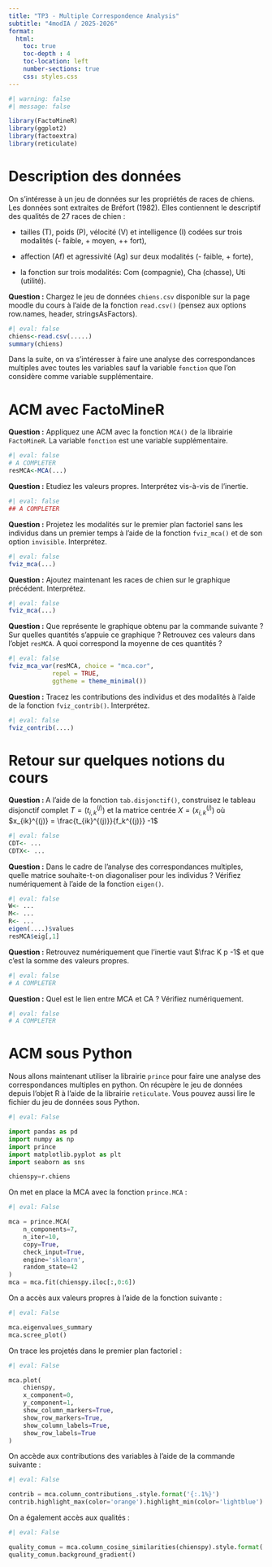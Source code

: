 ```yaml
---
title: "TP3 - Multiple Correspondence Analysis"
subtitle: "4modIA / 2025-2026"
format:
  html:
    toc: true
    toc-depth : 4
    toc-location: left
    number-sections: true
    css: styles.css
---
```


```r
#| warning: false
#| message: false

library(FactoMineR)
library(ggplot2)
library(factoextra)
library(reticulate)
```

# Description des données

On s'intéresse à un jeu de données sur les propriétés de races de chiens. 
Les données sont extraites de Bréfort (1982). Elles contiennent le descriptif des qualités de 27 races de chien : 

- tailles (T), poids (P), vélocité (V) et intelligence (I) codées sur trois modalités (- faible, + moyen, ++ fort), 

- affection (Af) et agressivité (Ag) sur deux modalités (- faible, + forte), 

- la fonction sur trois modalités: Com (compagnie), Cha (chasse), Uti (utilité). 

**Question :** Chargez le jeu de données `chiens.csv` disponible sur la page moodle du cours à l'aide de la fonction `read.csv()` (pensez aux options row.names, header, stringsAsFactors).

```r
#| eval: false 
chiens<-read.csv(.....)
summary(chiens)
```


Dans la suite, on va s'intéresser à faire une analyse des correspondances multiples avec toutes les variables sauf la variable `fonction` que l'on considère comme variable supplémentaire. 

# ACM avec FactoMineR

**Question :** Appliquez une ACM avec la fonction `MCA()` de la librairie `FactoMineR`. La variable `fonction` est une variable supplémentaire. 

```r
#| eval: false 
# A COMPLETER
resMCA<-MCA(...)
```

**Question :** Etudiez les valeurs propres. Interprétez vis-à-vis de l'inertie. 

```r
#| eval: false 
## A COMPLETER
```


**Question :** Projetez les modalités sur le premier plan factoriel sans les individus dans un premier temps à l'aide de la fonction `fviz_mca()` et de son option `invisible`. Interprétez.

```r
#| eval: false 
fviz_mca(...)
```


**Question :** Ajoutez maintenant les races de chien sur le graphique précédent. Interprétez.

```r
#| eval: false 
fviz_mca(...)
```


**Question :** Que représente le graphique obtenu par la commande suivante ? Sur quelles quantités s'appuie ce graphique ? Retrouvez ces valeurs dans l'objet `resMCA`. A quoi correspond la moyenne de ces quantités ?

```r
#| eval: false 
fviz_mca_var(resMCA, choice = "mca.cor", 
            repel = TRUE, 
            ggtheme = theme_minimal())
```

**Question :** Tracez les contributions des individus et des modalités à l'aide de la fonction `fviz_contrib()`. Interprétez. 

```r
#| eval: false 
fviz_contrib(....)
```


# Retour sur quelques notions du cours

**Question : ** A l'aide de la fonction `tab.disjonctif()`, construisez le tableau disjonctif complet $T=\left(t_{i,k}^{(j)}\right)$  et la matrice centrée $X=\left(x_{i,k}^{(j)}\right)$ où $x_{ik}^{(j)} = \frac{t_{ik}^{(j)}}{f_k^{(j)}} -1$

```r
#| eval: false 
CDT<- ...
CDTX<- ...
```


**Question :** Dans le cadre de l'analyse des correspondances multiples, quelle matrice souhaite-t-on diagonaliser pour les individus ? Vérifiez numériquement à l'aide de la fonction `eigen()`. 

```r
#| eval: false 
W<- ...
M<- ...
R<- ...
eigen(....)$values
resMCA$eig[,1]
```


**Question :** Retrouvez numériquement que l'inertie vaut  $\frac K p -1$ et que c'est la somme des valeurs propres.

```r
#| eval: false 
# A COMPLETER
```


**Question :** Quel est le lien entre MCA et CA ? Vérifiez numériquement.

```r
#| eval: false 
# A COMPLETER
```

# ACM sous Python

Nous allons maintenant utiliser la librairie `prince` pour faire une analyse des correspondances multiples en python. On récupère le jeu de données depuis l'objet R à l'aide de la librairie `reticulate`. Vous pouvez aussi lire le fichier du jeu de données sous Python.  

```python
#| eval: False

import pandas as pd
import numpy as np
import prince
import matplotlib.pyplot as plt
import seaborn as sns

chienspy=r.chiens
```

On met en place la MCA avec la fonction `prince.MCA` :

```python
#| eval: False

mca = prince.MCA(
    n_components=7,
    n_iter=10,
    copy=True,
    check_input=True,
    engine='sklearn',
    random_state=42
)
mca = mca.fit(chienspy.iloc[:,0:6])
```

On a accès aux valeurs propres à l'aide de la fonction suivante :

```python
#| eval: False

mca.eigenvalues_summary
mca.scree_plot()
```

On trace les projetés dans le premier plan factoriel : 
 
```python
#| eval: False

mca.plot(
    chienspy,
    x_component=0,
    y_component=1,
    show_column_markers=True,
    show_row_markers=True,
    show_column_labels=True,
    show_row_labels=True
)
```

On accède aux contributions des variables à l'aide de la commande suivante :

```python
#| eval: False

contrib = mca.column_contributions_.style.format('{:.1%}')
contrib.highlight_max(color='orange').highlight_min(color='lightblue')
```

On a également accès aux qualités :

```python
#| eval: False

quality_comun = mca.column_cosine_similarities(chienspy).style.format('{:.2}')
quality_comun.background_gradient()
```

